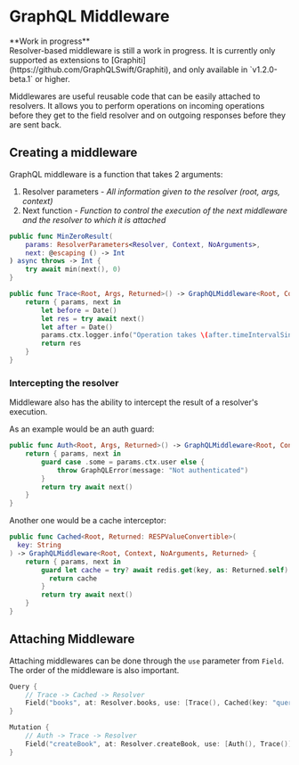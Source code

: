 
# GraphQL Middleware

<Callout type="warning" emoji="🚧">
**Work in progress** <br/>
Resolver-based middleware is still a work in progress. 
It is currently only supported as extensions to [Graphiti](https://github.com/GraphQLSwift/Graphiti), and only available in `v1.2.0-beta.1` or higher.
</Callout>

Middlewares are useful reusable code that can be easily attached to resolvers.
It allows you to perform operations on incoming operations before they get to the field resolver and on outgoing responses before they are sent back.

## Creating a middleware

GraphQL middleware is a function that takes 2 arguments:
 1. Resolver parameters - _All information given to the resolver (root, args, context)_
 2. Next function - _Function to control the execution of the next middleware and the resolver to which it is attached_

```swift {5} showLineNumbers copy filename="Specific resolver middleware"
public func MinZeroResult(
    params: ResolverParameters<Resolver, Context, NoArguments>,
    next: @escaping () -> Int
) async throws -> Int {
    try await min(next(), 0)
}
```

```swift {3,5-6} showLineNumbers copy filename="Reusable generic middleware"
public func Trace<Root, Args, Returned>() -> GraphQLMiddleware<Root, Context, Args, Returned> {
    return { params, next in
        let before = Date()
        let res = try await next()
        let after = Date()
        params.ctx.logger.info("Operation takes \(after.timeIntervalSince(before))s")
        return res
    }
}
```

### Intercepting the resolver

Middleware also has the ability to intercept the result of a resolver's execution.

As an example would be an auth guard:

```swift {3-5} showLineNumbers copy
public func Auth<Root, Args, Returned>() -> GraphQLMiddleware<Root, Context, Args, Returned> {
    return { params, next in
        guard case .some = params.ctx.user else {
            throw GraphQLError(message: "Not authenticated") 
        }
        return try await next()
    }
}
```

Another one would be a cache interceptor:

```swift {5-7} showLineNumbers copy
public func Cached<Root, Returned: RESPValueConvertible>(
  key: String
) -> GraphQLMiddleware<Root, Context, NoArguments, Returned> {
    return { params, next in
        guard let cache = try? await redis.get(key, as: Returned.self).get() else {
          return cache
        }
        return try await next()
    }
}
```

## Attaching Middleware

Attaching middlewares can be done through the `use` parameter from `Field`. The order of the middleware is also important.

```swift {3,8} showLineNumbers copy
Query {
    // Trace -> Cached -> Resolver
    Field("books", at: Resolver.books, use: [Trace(), Cached(key: "query:books")])
}

Mutation {
    // Auth -> Trace -> Resolver 
    Field("createBook", at: Resolver.createBook, use: [Auth(), Trace()])
}
```